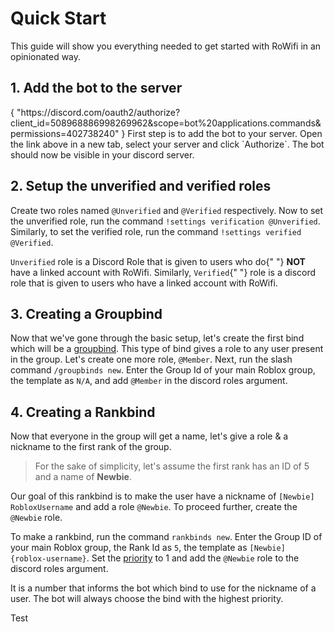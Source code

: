 
# Quick Start

This guide will show you everything needed to get started with RoWifi in an opinionated way.

## 1. Add the bot to the server

<Copyable>
  {
    "https://discord.com/oauth2/authorize?client_id=508968886998269962&scope=bot%20applications.commands&permissions=402738240"
  }
</Copyable>
First step is to add the bot to your server. Open the link above in a new tab, select
your server and click `Authorize`. The bot should now be visible in your discord
server.

## 2. Setup the unverified and verified roles

Create two roles named `@Unverified` and `@Verified` respectively. Now to set the unverified role,
run the command `!settings verification @Unverified`. Similarly, to set the verified role, run the command
`!settings verified @Verified`.

<FAQ question="Q. What are the unverified and verified roles?">
  <code>Unverified</code> role is a Discord Role that is given to users who do{" "}
  <b>NOT</b> have a linked account with RoWifi. Similarly, <code>Verified</code>{" "}
  role is a discord role that is given to users who have a linked account with
  RoWifi.
</FAQ>

## 3. Creating a Groupbind

Now that we've gone through the basic setup, let's create the first bind which will be a [groupbind](/docs/groupbinds). This type
of bind gives a role to any user present in the group. Let's create one more role, `@Member`. Next, run the slash command
`/groupbinds new`. Enter the Group Id of your main Roblox group, the template as `N/A`, and add `@Member` in the discord roles argument.

## 4. Creating a Rankbind

Now that everyone in the group will get a name, let's give a role & a nickname to the first rank of the group.

> For the sake of simplicity, let's assume the first rank has an ID of 5 and a name of **Newbie**.

Our goal of this rankbind is to make the user have a nickname of `[Newbie] RobloxUsername` and add a role `@Newbie`. To proceed further,
create the `@Newbie` role.

To make a rankbind, run the command `rankbinds new`. Enter the Group ID of your main Roblox group, the Rank Id as `5`,
the template as `[Newbie] {roblox-username}`. Set the [priority](/docs/priority) to 1 and add the `@Newbie` role to the
discord roles argument.

<FAQ question="Q. What is priority?">
  It is a number that informs the bot which bind to use for the nickname of a
  user. The bot will always choose the bind with the highest priority.
</FAQ>

Test
